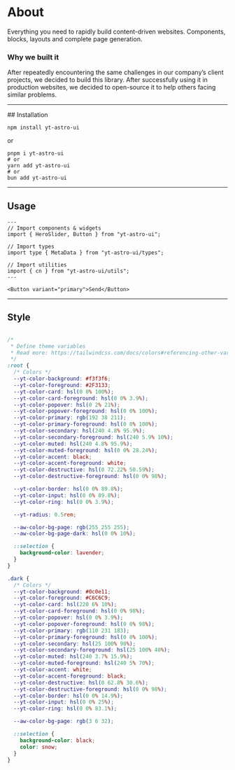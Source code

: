 # About

Everything you need to rapidly build content-driven websites. Components, blocks, layouts and complete page generation.


### Why we built it

After repeatedly encountering the same challenges in our company’s client projects, we decided to build this library. After successfully using it in production websites, we decided to open-source it to help others facing similar problems.


<hr />
## Installation

```shell
npm install yt-astro-ui
```
or
```shell
pnpm i yt-astro-ui
# or
yarn add yt-astro-ui
# or
bun add yt-astro-ui
```

<hr />

## Usage

```astro
---
// Import components & widgets
import { HeroSlider, Button } from "yt-astro-ui";

// Import types
import type { MetaData } from "yt-astro-ui/types";

// Import utilities
import { cn } from "yt-astro-ui/utils";
---

<Button variant="primary">Send</Button>
```

<hr />

## Style

```css

/* 
 * Define theme variables
 * Read more: https://tailwindcss.com/docs/colors#referencing-other-variables
 */
:root {
  /* Colors */
  --yt-color-background: #f3f3f6;
  --yt-color-foreground: #2F3133;
  --yt-color-card: hsl(0 0% 100%);
  --yt-color-card-foreground: hsl(0 0% 3.9%);
  --yt-color-popover: hsl(0 2% 21%);
  --yt-color-popover-foreground: hsl(0 0% 100%);
  --yt-color-primary: rgb(192 38 211);
  --yt-color-primary-foreground: hsl(0 0% 100%);
  --yt-color-secondary: hsl(240 4.8% 95.9%);
  --yt-color-secondary-foreground: hsl(240 5.9% 10%);
  --yt-color-muted: hsl(240 4.8% 95.9%);
  --yt-color-muted-foreground: hsl(0 0% 28.24%);
  --yt-color-accent: black;
  --yt-color-accent-foreground: white;
  --yt-color-destructive: hsl(0 72.22% 50.59%);
  --yt-color-destructive-foreground: hsl(0 0% 98%);

  --yt-color-border: hsl(0 0% 89.8%);
  --yt-color-input: hsl(0 0% 89.8%);
  --yt-color-ring: hsl(0 0% 3.9%);

  --yt-radius: 0.5rem;

  --aw-color-bg-page: rgb(255 255 255);
  --aw-color-bg-page-dark: hsl(0 0% 10%);

  ::selection {
    background-color: lavender;
  }
}

.dark {
  /* Colors */
  --yt-color-background: #0c0e11;
  --yt-color-foreground: #C6C6C9;
  --yt-color-card: hsl(220 6% 10%);
  --yt-color-card-foreground: hsl(0 0% 98%);
  --yt-color-popover: hsl(0 0% 3.9%);
  --yt-color-popover-foreground: hsl(0 0% 98%);
  --yt-color-primary: rgb(110 231 183);
  --yt-color-primary-foreground: hsl(0 0% 100%);
  --yt-color-secondary: hsl(25 100% 90%);
  --yt-color-secondary-foreground: hsl(25 100% 40%);
  --yt-color-muted: hsl(240 3.7% 15.9%);
  --yt-color-muted-foreground: hsl(240 5% 70%);
  --yt-color-accent: white;
  --yt-color-accent-foreground: black;
  --yt-color-destructive: hsl(0 62.8% 30.6%);
  --yt-color-destructive-foreground: hsl(0 0% 98%);
  --yt-color-border: hsl(0 0% 14.9%);
  --yt-color-input: hsl(0 0% 25%);
  --yt-color-ring: hsl(0 0% 83.1%);

  --aw-color-bg-page: rgb(3 6 32);

  ::selection {
    background-color: black;
    color: snow;
  }
}
```

